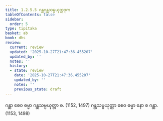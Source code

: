 ```yaml
---
title: 1.2.5.5 ဂန္ထဂန္ထသမ္ပယုတ္တဒုက
tableOfContents: false
sidebar:
  order: 5
type: tipitaka
basket: ab
book: dhs
review:
  current: review
  updated: '2025-10-27T21:47:36.455207'
  updated_by: ''
  notes: ''
  history:
  - state: review
    date: '2025-10-27T21:47:36.455207'
    updated_by: ''
    notes: ''
    previous_state: draft
---
```



<ReviewStatus review={frontmatter.review} showDetails={true} />

<HypothesisAnnotation frontmatter={frontmatter} />

<DynamicBreadcrumb />

<Division number="52" book="dhs" e="ch" v="29" p="9">

<Paragraph number="131" book="dhs">
ဂန္ထာ စေဝ ဓမ္မာ ဂန္ထသမ္ပယုတ္တာ စ. (<Emphasis>1152, 1497</Emphasis>)
</Paragraph>

<Paragraph number="132" book="dhs">
ဂန္ထသမ္ပယုတ္တာ စေဝ ဓမ္မာ နော စ ဂန္ထာ. (<Emphasis>1153, 1498</Emphasis>)
</Paragraph>
</Division>